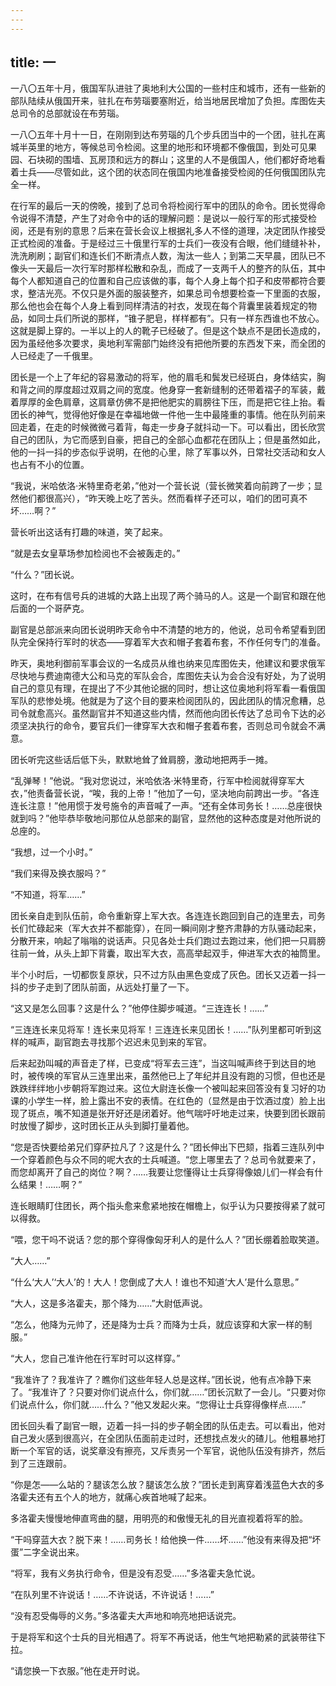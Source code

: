 ```yaml
---
---
---
```

title: 一
---




一八〇五年十月，俄国军队进驻了奥地利大公国的一些村庄和城市，还有一些新的部队陆续从俄国开来，驻扎在布劳瑙要塞附近，给当地居民增加了负担。库图佐夫总司令的总部就设在布劳瑙。

一八〇五年十月十一日，在刚刚到达布劳瑙的几个步兵团当中的一个团，驻扎在离城半英里的地方，等候总司令检阅。这里的地形和环境都不像俄国，到处可见果园、石块砌的围墙、瓦房顶和远方的群山；这里的人不是俄国人，他们都好奇地看着士兵——尽管如此，这个团的状态同在俄国内地准备接受检阅的任何俄国团队完全一样。

在行军的最后一天的傍晚，接到了总司令将检阅行军中的团队的命令。团长觉得命令说得不清楚，产生了对命令中的话的理解问题：是说以一般行军的形式接受检阅，还是有别的意思？后来在营长会议上根据礼多人不怪的道理，决定团队作接受正式检阅的准备。于是经过三十俄里行军的士兵们一夜没有合眼，他们缝缝补补，洗洗刷刷；副官们和连长们不断清点人数，淘汰一些人；到第二天早晨，团队已不像头一天最后一次行军时那样松散和杂乱，而成了一支两千人的整齐的队伍，其中每个人都知道自己的位置和自己应该做的事，每个人身上每个扣子和皮带都符合要求，整洁光亮。不仅只是外面的服装整齐，如果总司令想要检查一下里面的衣服，那么他也会在每个人身上看到同样清洁的衬衣，发现在每个背囊里装着规定的物品，如同士兵们所说的那样，“锥子肥皂，样样都有”。只有一样东西谁也不放心。这就是脚上穿的。一半以上的人的靴子已经破了。但是这个缺点不是团长造成的，因为虽经他多次要求，奥地利军需部门始终没有把他所要的东西发下来，而全团的人已经走了一千俄里。

团长是一个上了年纪的容易激动的将军，他的眉毛和鬓发已经斑白，身体结实，胸和背之间的厚度超过双肩之间的宽度。他身穿一套新缝制的还带着褶子的军装，戴着厚厚的金色肩章，这肩章仿佛不是把他肥实的肩膀往下压，而是把它往上抬。看团长的神气，觉得他好像是在幸福地做一件他一生中最隆重的事情。他在队列前来回走着，在走的时候微微弓着背，每走一步身子就抖动一下。可以看出，团长欣赏自己的团队，为它而感到自豪，把自己的全部心血都花在团队上；但是虽然如此，他的一抖一抖的步态似乎说明，在他的心里，除了军事以外，日常社交活动和女人也占有不小的位置。

“我说，米哈依洛·米特里奇老弟，”他对一个营长说（营长微笑着向前跨了一步；显然他们都很高兴），“昨天晚上吃了苦头。然而看样子还可以，咱们的团可真不坏……啊？”

营长听出这话有打趣的味道，笑了起来。

“就是去女皇草场参加检阅也不会被轰走的。”

“什么？”团长说。

这时，在布有信号兵的进城的大路上出现了两个骑马的人。这是一个副官和跟在他后面的一个哥萨克。

副官是总部派来向团长说明昨天命令中不清楚的地方的，他说，总司令希望看到团队完全保持行军时的状态——穿着军大衣和帽子套着布套，不作任何专门的准备。

昨天，奥地利御前军事会议的一名成员从维也纳来见库图佐夫，他建议和要求俄军尽快地与费迪南德大公和马克的军队会合，库图佐夫认为会合没有好处，为了说明自己的意见有理，在提出了不少其他论据的同时，想让这位奥地利将军看一看俄国军队的悲惨处境。他就是为了这个目的要来检阅团队的，因此团队的情况愈糟，总司令就愈高兴。虽然副官并不知道这些内情，然而他向团长传达了总司令下达的必须坚决执行的命令，要官兵们一律穿军大衣和帽子套着布套，否则总司令就会不满意。

团长听完这些话后低下头，默默地耸了耸肩膀，激动地把两手一摊。

“乱弹琴！”他说。“我对您说过，米哈依洛·米特里奇，行军中检阅就得穿军大衣，”他责备营长说，“唉，我的上帝！”他加了一句，坚决地向前跨出一步。“各连连长注意！”他用惯于发号施令的声音喊了一声。“还有全体司务长！……总座很快就到吗？”他毕恭毕敬地问那位从总部来的副官，显然他的这种态度是对他所说的总座的。

“我想，过一个小时。”

“我们来得及换衣服吗？”

“不知道，将军……”

团长亲自走到队伍前，命令重新穿上军大衣。各连连长跑回到自己的连里去，司务长们忙碌起来（军大衣并不都能穿），在同一瞬间刚才整齐肃静的方队骚动起来，分散开来，响起了嗡嗡的说话声。只见各处士兵们跑过去跑过来，他们把一只肩膀往前一耸，从头上卸下背囊，取出军大衣，高高举起双手，伸进军大衣的袖筒里。

半个小时后，一切都恢复原状，只不过方队由黑色变成了灰色。团长又迈着一抖一抖的步子走到了团队前面，从远处打量了一下。

“这又是怎么回事？这是什么？”他停住脚步喊道。“三连连长！……”

“三连连长来见将军！连长来见将军！三连连长来见团长！……”队列里都可听到这样的喊声，副官跑去寻找那个迟迟未见到来的军官。

后来起劲叫喊的声音走了样，已变成“将军去三连”，当这叫喊声终于到达目的地时，被传唤的军官从三连里出来，虽然他已上了年纪并且没有跑的习惯，但也还是跌跌绊绊地小步朝将军跑过来。这位大尉连长像一个被叫起来回答没有复习好的功课的小学生一样，脸上露出不安的表情。在红色的（显然是由于饮酒过度）脸上出现了斑点，嘴不知道是张开好还是闭着好。他气喘吁吁地走过来，快要到团长跟前时放慢了脚步，这时团长正从头到脚打量着他。

“您是否快要给弟兄们穿萨拉凡了？这是什么？”团长伸出下巴颏，指着三连队列中一个穿着颜色与众不同的呢大衣的士兵喊道。“您上哪里去了？总司令就要来了，而您却离开了自己的岗位？啊？……我要让您懂得让士兵穿得像娘儿们一样会有什么结果！……啊？”

连长眼睛盯住团长，两个指头愈来愈紧地按在帽檐上，似乎认为只要按得紧了就可以得救。

“喂，您干吗不说话？您的那个穿得像匈牙利人的是什么人？”团长绷着脸取笑道。

“大人……”

“什么‘大人’‘大人’的！大人！您倒成了大人！谁也不知道‘大人’是什么意思。”

“大人，这是多洛霍夫，那个降为……”大尉低声说。

“怎么，他降为元帅了，还是降为士兵？而降为士兵，就应该穿和大家一样的制服。”

“大人，您自己准许他在行军时可以这样穿。”

“我准许了？我准许了？瞧你们这些年轻人总是这样。”团长说，他有点冷静下来了。“我准许了？只要对你们说点什么，你们就……”团长沉默了一会儿。“只要对你们说点什么，你们就……什么？”他又发起火来。“您得让士兵穿得像样点……”

团长回头看了副官一眼，迈着一抖一抖的步子朝全团的队伍走去。可以看出，他对自己发火感到很高兴，在全团队伍面前走过时，还想找点发火的碴儿。他粗暴地打断一个军官的话，说奖章没有擦亮，又斥责另一个军官，说他队伍没有排齐，然后到了三连跟前。

“你是怎——么站的？腿该怎么放？腿该怎么放？”团长走到离穿着浅蓝色大衣的多洛霍夫还有五个人的地方，就痛心疾首地喊了起来。

多洛霍夫慢慢地伸直弯曲的腿，用明亮的和傲慢无礼的目光直视着将军的脸。

“干吗穿蓝大衣？脱下来！……司务长！给他换一件……坏……”他没有来得及把“坏蛋”二字全说出来。

“将军，我有义务执行命令，但是没有忍受……”多洛霍夫急忙说。

“在队列里不许说话！……不许说话，不许说话！……”

“没有忍受侮辱的义务。”多洛霍夫大声地和响亮地把话说完。

于是将军和这个士兵的目光相遇了。将军不再说话，他生气地把勒紧的武装带往下拉。

“请您换一下衣服。”他在走开时说。